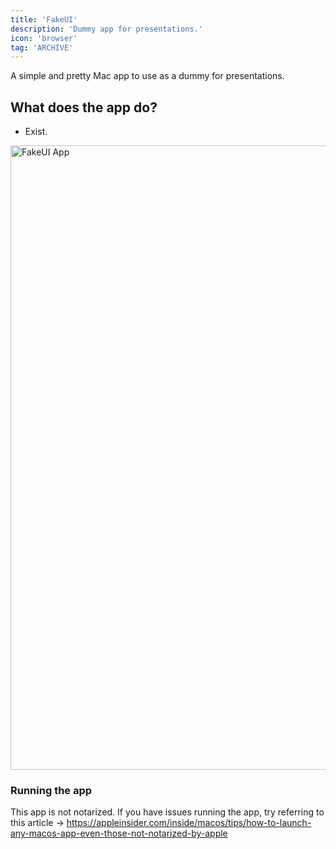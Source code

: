 ```yaml
---
title: 'FakeUI'
description: 'Dummy app for presentations.'
icon: 'browser'
tag: 'ARCHIVE'
---
```


A simple and pretty Mac app to use as a dummy for presentations.

## What does the app do?
- Exist.

<Frame>
  <img width="999" alt="FakeUI App" src="https://github.com/user-attachments/assets/42ce243f-160c-4e75-881b-15f31e1367c2" />
</Frame>

### Running the app
This app is not notarized.
If you have issues running the app, try referring to this article -> https://appleinsider.com/inside/macos/tips/how-to-launch-any-macos-app-even-those-not-notarized-by-apple
